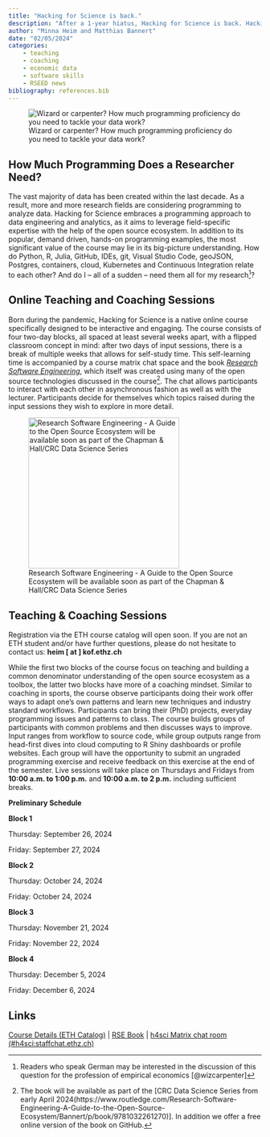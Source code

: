 ```yaml
---
title: "Hacking for Science is back."
description: "After a 1-year hiatus, Hacking for Science is back. Hacking for Science is a highly interactive online course for PhD students that is also open to interested guests. The idea behind Hacking for Science is to build a solid understanding of core technologies and concepts to help researchers develop a data processing strategy and increase one's possibilities when working with data. We single out those concepts from software development that are fairly easy to adopt and useful for scientists. Hacking for Science will take place again in fall 2024. Registration via the ETH course catalog will open soon."
author: "Minna Heim and Matthias Bannert"
date: "02/05/2024"
categories:
    - teaching
    - coaching
    - economic data
    - software skills
    - RSEED news
bibliography: references.bib
---
```


![Wizard or carpenter? How much programming proficiency do you need to tackle your data work?](wizardry.jpg)

## How Much Programming Does a Researcher Need? 

The vast majority of data has been created within the last decade. As a result, more and more research fields are considering programming to analyze data. Hacking for Science embraces a programming approach to data engineering and analytics, as it aims to leverage field-specific expertise with the help of the open source ecosystem. In addition to its popular, demand driven, hands-on programming examples, the most significant value of the course may lie in its big-picture understanding. How do Python, R, Julia, GitHub, IDEs, git, Visual Studio Code, geoJSON, Postgres, containers, cloud, Kubernetes and Continuous Integration relate to each other? And do I -- all of a sudden -- need them all for my research^[Readers who speak German may be interested in the discussion of this question for the profession of empirical economics [@wizcarpenter]]? 

## Online Teaching and Coaching Sessions 

Born during the pandemic, Hacking for Science is a native online course specifically designed to be interactive and engaging. The course consists of four two-day blocks, all spaced at least several weeks apart, with a flipped classroom concept in mind: after two days of input sessions, there is a break of multiple weeks that allows for self-study time. This self-learning time is accompanied by a course matrix chat space and the book [*Research Software Engineering*](https://rse-book.github.io), which itself was created using many of the open source technologies discussed in the course^[The book will be available as part of the [CRC Data Science Series from early April 2024(https://www.routledge.com/Research-Software-Engineering-A-Guide-to-the-Open-Source-Ecosystem/Bannert/p/book/9781032261270)]. In addition we offer a free online version of the book on GitHub.]. The chat allows participants to interact with each other in asynchronous fashion as well as with the lecturer. Participants decide for themselves which topics raised during the input sessions they wish to explore in more detail.


![Research Software Engineering - A Guide to the Open Source Ecosystem will be available soon as part of the Chapman & Hall/CRC Data Science Series ](rse_book2.jpeg){width=300}

<!-- this photo is of better quality, but has no "coming soon", hope that's ok  -->

## Teaching & Coaching Sessions

::: {.callout-note}

Registration via the ETH course catalog will open soon. If you are not an ETH student and/or have further questions, please do not hesitate to contact us: **heim [ at ] kof.ethz.ch** 


:::


While the first two blocks of the course focus on teaching and building a common denominator understanding of the open source ecosystem as a toolbox, the latter two blocks have more of a coaching mindset. Similar to coaching in sports, the course observe participants doing their work offer ways to adapt one's own patterns and learn new techniques and industry standard workflows. Participants can bring their (PhD) projects, everyday programming issues and patterns to class. The course builds groups of participants with common problems and then discusses ways to improve. Input ranges from workflow to source code, while group outputs range from head-first dives into cloud computing to R Shiny dashboards or profile websites. Each group will have the opportunity to submit an ungraded programming exercise and receive feedback on this exercise at the end of the semester. Live sessions will take place on Thursdays and Fridays from **10:00 a.m. to 1:00 p.m.** and **10:00 a.m. to 2 p.m.** including sufficient breaks. 

**Preliminary Schedule**

**Block 1**

Thursday:  September 26, 2024 

Friday: September 27, 2024


**Block 2**

Thursday: October 24, 2024

Friday: October 24, 2024
 

**Block 3**

Thursday: November 21, 2024

Friday: November 22, 2024
 

**Block 4**

Thursday: December 5, 2024

Friday: December 6, 2024


## Links 

[Course Details (ETH Catalog)](https://www.vvz.ethz.ch/Vorlesungsverzeichnis/lerneinheit.view?semkez=2022W&ansicht=KATALOGDATEN&lerneinheitId=161937&lang=en) | [RSE Book](https://rse-book.github.io) | [h4sci Matrix chat room (#h4sci:staffchat.ethz.ch)](https://matrix.to/#/#h4sci:staffchat.ethz.ch) 
